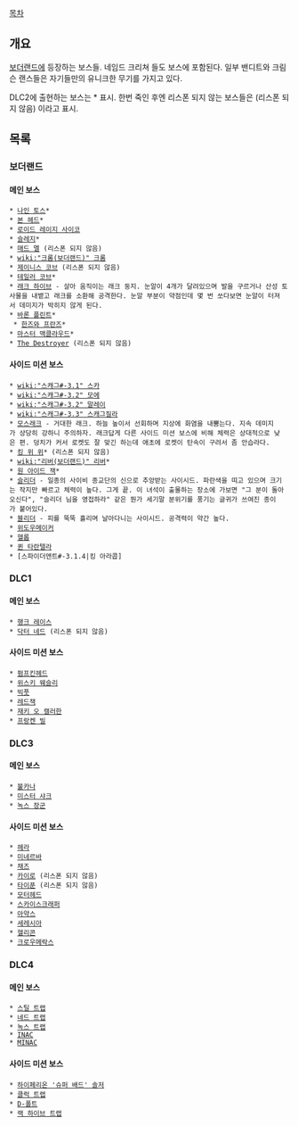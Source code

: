 [[목차]]
== 개요 ==
[[보더랜드]]에 등장하는 보스들. 네임드 크리쳐 들도 보스에 포함된다.
일부 밴디트와 크림슨 랜스들은 자기들만의 유니크한 무기를 가지고 있다.

DLC2에 출현하는 보스는 * 표시.
한번 죽인 후엔 리스폰 되지 않는 보스들은 (리스폰 되지 않음) 이라고 표시.

== 목록 ==
=== 보더랜드 ===
==== 메인 보스 ====
 * [[나인 토스]]*
 * [[본 헤드]]*
 * [[로이드 레이지 사이코]]
 * [[슬레지]]*
 * [[매드 멜]] (리스폰 되지 않음)
 * [[wiki:"크롬(보더랜드)" 크롬]]
 * [[제이니스 코브]] (리스폰 되지 않음)
 * [[테일러 코브]]*
 * [[래크 하이브]] - 살아 움직이는 래크 둥지. 눈알이 4개가 달려있으며 발을 구르거나 산성 토사물을 내뱉고 래크를 소환해 공격한다. 눈알 부분이 약점인데 몇 번 쏘다보면 눈알이 터져서 데미지가 박히지 않게 된다.
 * [[바론 플린트]]*
  * [[한즈와 프란즈]]*
 * [[마스터 맥클라우드]]*
 * [[The Destroyer]] (리스폰 되지 않음)

==== 사이드 미션 보스 ====
 * [[wiki:"스캐그#-3.1" 스카]]
 * [[wiki:"스캐그#-3.2" 모에]]
 * [[wiki:"스캐그#-3.2" 말레이]]
 * [[wiki:"스캐그#-3.3" 스캐그질라]]
 * [[모스래크]] - 거대한 래크. 하늘 높이서 선회하며 지상에 화염을 내뿜는다. 지속 데미지가 상당히 강하니 주의하자. 래크답게 다른 사이드 미션 보스에 비해 체력은 상대적으로 낮은 편. 덩치가 커서 로켓도 잘 맞긴 하는데 애초에 로켓이 탄속이 구려서 좀 안습라다.
 * [[킹 위 위]]* (리스폰 되지 않음)
 * [[wiki:"리버(보더랜드)" 리버]]*
 * [[원 아이드 잭]]*
 * [[슬리더]] - 일종의 사이비 종교단의 신으로 추앙받는 사이시드. 파란색을 띠고 있으며 크기는 작지만 빠르고 체력이 높다. 그게 끝. 이 녀석이 출몰하는 장소에 가보면 "그 분이 돌아오신다", "슬리더 님을 영접하라" 같은 뭔가 세기말 분위기를 풍기는 글귀가 쓰여진 종이가 붙어있다.
 * [[블리더]] - 피를 뚝뚝 흘리며 날아다니는 사이시드. 공격력이 약간 높다.
 * [[스파이더앤트#-3.1.1|위도우메이커]]
 * [[스파이더앤트#-3.1.2|헬롭]]
 * [[스파이더앤트#-3.1.3|퀸 타란텔라]]
 * [스파이더앤트#-3.1.4|킹 아라콥]
=== DLC1 ===
==== 메인 보스 ====
 * [[행크 레이스]]
 * [[닥터 네드]] (리스폰 되지 않음)

==== 사이드 미션 보스 ====
 * [[펌프킨헤드]]
 * [[위스키 웨슬리]]
 * [[빅풋(보더랜드)|빅풋]]
 * [[레드잭]]
 * [[재키 오 캘러한]]
 * [[프랑켄 빌]]

=== DLC3 ===
==== 메인 보스 ====
 * [[불카나]]
 * [[미스터 샤크]]
 * [[녹스 장군]]

==== 사이드 미션 보스 ====
 * [[헤라]]
 * [[미네르바]]
 * [[채즈]]
 * [[카이로]] (리스폰 되지 않음)
 * [[타이푼]] (리스폰 되지 않음)
 * [[모터헤드]]
 * [[스카이스크래퍼]]
 * [[아약스]]
 * [[세레시아]]
 * [[헬리콘]]
 * [[크로우메락스]]

=== DLC4 ===
==== 메인 보스 ====
 * [[스틸 트랩]]
 * [[네드 트랩]]
 * [[녹스 트랩]]
 * [[INAC]]
 * [[MINAC]]

==== 사이드 미션 보스 ====
 * [[하이페리온 '슈퍼 배드' 솔저]]
 * [[클럭 트랩]]
 * [[D-폴트]]
 * [[랙 하이브 트랩]]
